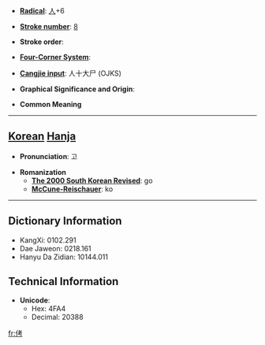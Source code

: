 * '''[[Wiktionary:Chinese radical index| Radical]]''': [[Wiktionary:Chinese radical index 人|人]]+6

* '''[[Wiktionary:Chinese total strokes index|Stroke number]]''': [[Wiktionary:Chinese total strokes index 8|8]]

* '''Stroke order''': 

* '''[[Wiktionary:Chinese four corner index|Four-Corner System]]''': 

* '''[[Wiktionary:Chinese Cangjie index|Cangjie input]]''': 人十大尸 (OJKS)

* '''Graphical Significance and Origin''': 

* '''Common Meaning'''

----

== [[Korean]] [[Hanja]] ==

* '''Pronunciation''': 고

* '''Romanization'''
** '''[[The 2000 South Korean Revised Romanization|The 2000 South Korean Revised]]''': go
** '''[[McCune-Reischauer]]''': ko

----

== Dictionary Information ==

* KangXi: 0102.291
* Dae Jaweon: 0218.161
* Hanyu Da Zidian: 10144.011

== Technical Information ==

* '''Unicode''':
** Hex: 4FA4
** Decimal: 20388

[[fr:侤]]
